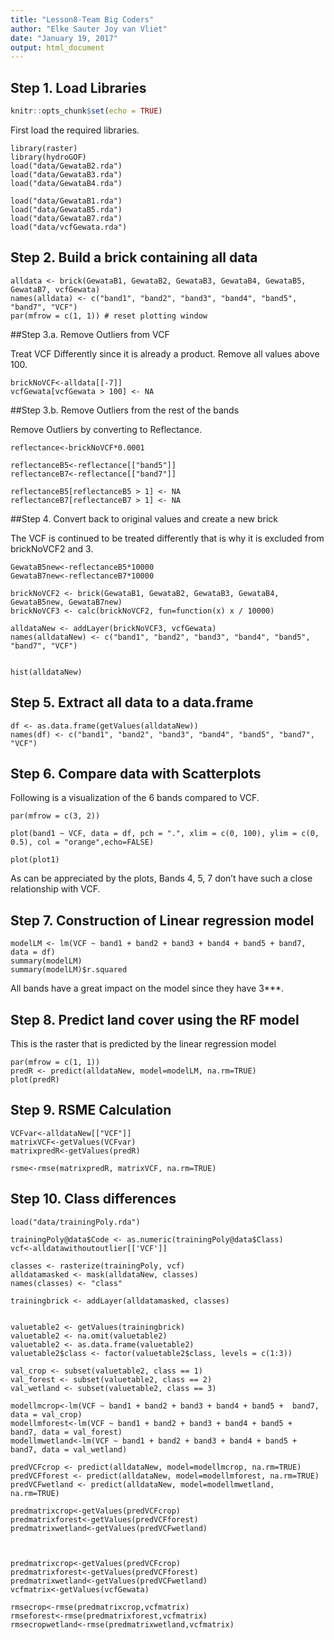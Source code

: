 ```yaml
---
title: "Lesson8-Team Big Coders"
author: "Elke Sauter Joy van Vliet"
date: "January 19, 2017"
output: html_document
---
```




## Step 1. Load Libraries


```r
knitr::opts_chunk$set(echo = TRUE)
```

First load the required libraries.

```
library(raster)
library(hydroGOF)
load("data/GewataB2.rda")
load("data/GewataB3.rda")
load("data/GewataB4.rda")

load("data/GewataB1.rda")
load("data/GewataB5.rda")
load("data/GewataB7.rda")
load("data/vcfGewata.rda")
```


## Step 2. Build a brick containing all data

```
alldata <- brick(GewataB1, GewataB2, GewataB3, GewataB4, GewataB5, GewataB7, vcfGewata)
names(alldata) <- c("band1", "band2", "band3", "band4", "band5", "band7", "VCF")
par(mfrow = c(1, 1)) # reset plotting window
```

##Step 3.a. Remove Outliers from VCF

Treat VCF Differently since it is already a product. Remove all values above 100. 

```
brickNoVCF<-alldata[[-7]]
vcfGewata[vcfGewata > 100] <- NA
```

##Step 3.b. Remove Outliers from the rest of the bands

Remove Outliers by converting to Reflectance.

```
reflectance<-brickNoVCF*0.0001

reflectanceB5<-reflectance[["band5"]]
reflectanceB7<-reflectance[["band7"]]

reflectanceB5[reflectanceB5 > 1] <- NA
reflectanceB7[reflectanceB7 > 1] <- NA
```

##Step 4. Convert back to original values and create a new brick

The VCF is continued to be treated differently that is why it is excluded from brickNoVCF2 and 3.

```
GewataB5new<-reflectanceB5*10000
GewataB7new<-reflectanceB7*10000

brickNoVCF2 <- brick(GewataB1, GewataB2, GewataB3, GewataB4, GewataB5new, GewataB7new)
brickNoVCF3 <- calc(brickNoVCF2, fun=function(x) x / 10000)

alldataNew <- addLayer(brickNoVCF3, vcfGewata)
names(alldataNew) <- c("band1", "band2", "band3", "band4", "band5", "band7", "VCF")


hist(alldataNew)
```


## Step 5. Extract all data to a data.frame

```
df <- as.data.frame(getValues(alldataNew))
names(df) <- c("band1", "band2", "band3", "band4", "band5", "band7", "VCF")
```

## Step 6. Compare data with Scatterplots

Following is a visualization of the 6 bands compared to VCF.


```
par(mfrow = c(3, 2))

plot(band1 ~ VCF, data = df, pch = ".", xlim = c(0, 100), ylim = c(0, 0.5), col = "orange",echo=FALSE)

plot(plot1)
```

As can be appreciated by the plots, Bands 4, 5, 7 don't have such a close relationship with VCF.


## Step 7. Construction of Linear regression model

```
modelLM <- lm(VCF ~ band1 + band2 + band3 + band4 + band5 + band7, data = df)
summary(modelLM)
summary(modelLM)$r.squared 
```

All bands have a great impact on the model since they have 3***.


## Step 8. Predict land cover using the RF model

This is the raster that is predicted by the linear regression model

```
par(mfrow = c(1, 1))
predR <- predict(alldataNew, model=modelLM, na.rm=TRUE)
plot(predR)
```

## Step 9. RSME Calculation

```
VCFvar<-alldataNew[["VCF"]]
matrixVCF<-getValues(VCFvar)
matrixpredR<-getValues(predR)

rsme<-rmse(matrixpredR, matrixVCF, na.rm=TRUE)
```

## Step 10. Class differences

```
load("data/trainingPoly.rda")

trainingPoly@data$Code <- as.numeric(trainingPoly@data$Class)
vcf<-alldatawithoutoutlier[['VCF']]

classes <- rasterize(trainingPoly, vcf)
alldatamasked <- mask(alldataNew, classes)
names(classes) <- "class"

trainingbrick <- addLayer(alldatamasked, classes)


valuetable2 <- getValues(trainingbrick)
valuetable2 <- na.omit(valuetable2)
valuetable2 <- as.data.frame(valuetable2)
valuetable2$class <- factor(valuetable2$class, levels = c(1:3))

val_crop <- subset(valuetable2, class == 1)
val_forest <- subset(valuetable2, class == 2)
val_wetland <- subset(valuetable2, class == 3)

modellmcrop<-lm(VCF ~ band1 + band2 + band3 + band4 + band5 +  band7, data = val_crop)
modellmforest<-lm(VCF ~ band1 + band2 + band3 + band4 + band5 +  band7, data = val_forest)
modellmwetland<-lm(VCF ~ band1 + band2 + band3 + band4 + band5 +  band7, data = val_wetland)

predVCFcrop <- predict(alldataNew, model=modellmcrop, na.rm=TRUE)
predVCFforest <- predict(alldataNew, model=modellmforest, na.rm=TRUE)
predVCFwetland <- predict(alldataNew, model=modellmwetland, na.rm=TRUE)

predmatrixcrop<-getValues(predVCFcrop)
predmatrixforest<-getValues(predVCFforest)
predmatrixwetland<-getValues(predVCFwetland)



predmatrixcrop<-getValues(predVCFcrop)
predmatrixforest<-getValues(predVCFforest)
predmatrixwetland<-getValues(predVCFwetland)
vcfmatrix<-getValues(vcfGewata)

rmsecrop<-rmse(predmatrixcrop,vcfmatrix)
rmseforest<-rmse(predmatrixforest,vcfmatrix)
rmsecropwetland<-rmse(predmatrixwetland,vcfmatrix)
```

